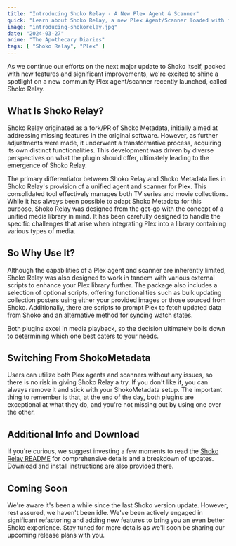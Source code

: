 ```yaml
---
title: "Introducing Shoko Relay - A New Plex Agent & Scanner"
quick: "Learn about Shoko Relay, a new Plex Agent/Scanner loaded with features."
image: "introducing-shokorelay.jpg"
date: "2024-03-27"
anime: "The Apothecary Diaries"
tags: [ "Shoko Relay", "Plex" ]
---
```


As we continue our efforts on the next major update to Shoko itself, packed with new features and significant
improvements, we're excited to shine a spotlight on a new community Plex agent/scanner recently launched, called
Shoko Relay.

## What Is Shoko Relay?

Shoko Relay originated as a fork/PR of Shoko Metadata, initially aimed at addressing missing features in the original
software. However, as further adjustments were made, it underwent a transformative process, acquiring its own distinct
functionalities. This development was driven by diverse perspectives on what the plugin should offer, ultimately leading
to the emergence of Shoko Relay.

The primary differentiator between Shoko Relay and Shoko Metadata lies in Shoko Relay's provision of a unified agent and
scanner for Plex. This consolidated tool effectively manages both TV series and movie collections. While it has always
been possible to adapt Shoko Metadata for this purpose, Shoko Relay was designed from the get-go with the concept of a
unified media library in mind. It has been carefully designed to handle the specific challenges that arise when
integrating Plex into a library containing various types of media.

## So Why Use It?

Although the capabilities of a Plex agent and scanner are inherently limited, Shoko Relay was also designed to work in
tandem with various external scripts to enhance your Plex library further. The package also includes a selection of
optional scripts, offering functionalities such as bulk updating collection posters using either your provided images or
those sourced from Shoko. Additionally, there are scripts to prompt Plex to fetch updated data from Shoko and an
alternative method for syncing watch states.

Both plugins excel in media playback, so the decision ultimately boils down to determining which one best caters to your
needs.

## Switching From ShokoMetadata

Users can utilize both Plex agents and scanners without any issues, so there is no risk in giving Shoko Relay a try. If
you don't like it, you can always remove it and stick with your ShokoMetadata setup. The important thing to remember is
that, at the end of the day, both plugins are exceptional at what they do, and you're not missing out by using one over
the other.

## Additional Info and Download

If you're curious, we suggest investing a few moments to read
the [Shoko Relay README](https://github.com/natyusha/ShokoRelay.bundle) for comprehensive details and a breakdown of
updates. Download and install instructions are also provided there.

## Coming Soon

We're aware it's been a while since the last Shoko version update. However, rest assured, we haven't been idle. We've
been actively engaged in significant refactoring and adding new features to bring you an even better Shoko experience.
Stay tuned for more details as we'll soon be sharing our upcoming release plans with you.
